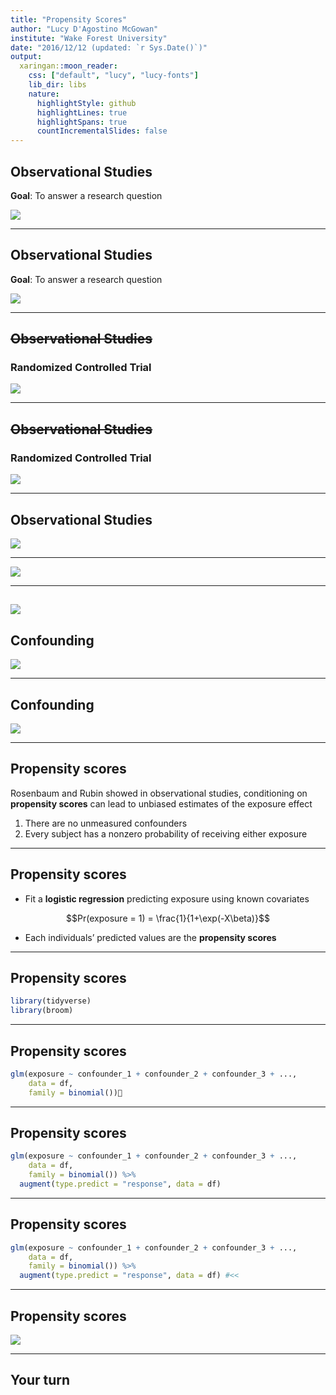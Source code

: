 ```yaml
---
title: "Propensity Scores"
author: "Lucy D'Agostino McGowan"
institute: "Wake Forest University"
date: "2016/12/12 (updated: `r Sys.Date()`)"
output:
  xaringan::moon_reader:
    css: ["default", "lucy", "lucy-fonts"]
    lib_dir: libs
    nature:
      highlightStyle: github
      highlightLines: true
      highlightSpans: true
      countIncrementalSlides: false
---
```


## Observational Studies

**Goal**: To answer a research question

![](img/obs-studies.png)

---

## Observational Studies

**Goal**: To answer a research question

![](img/obs-studies-2.png)

---

## ~~Observational Studies~~
### **Randomized Controlled Trial**

![](img/randomized.png)

---

## ~~Observational Studies~~
### **Randomized Controlled Trial**

![](img/randomized-2.png)

---

## Observational Studies

![](img/obs-studies-3.png)

---

![](img/trt.png)

---

![](img/trt-conf.png)
---

## Confounding

![](img/conf-2.png)

---

## Confounding

![](img/conf-3.png)

---

## Propensity scores

Rosenbaum and Rubin showed in observational studies, conditioning on **propensity scores** can lead to unbiased estimates of the exposure effect

1. There are no unmeasured confounders
2. Every subject has a nonzero probability of receiving either exposure

---

## Propensity scores

* Fit a **logistic regression** predicting exposure using known covariates

$$Pr(exposure = 1) = \frac{1}{1+\exp(-X\beta)}$$

* Each individuals' predicted values are the **propensity scores**

---

## Propensity scores

```r
library(tidyverse)
library(broom)
```

---

## Propensity scores

```r
glm(exposure ~ confounder_1 + confounder_2 + confounder_3 + ..., 
    data = df,
    family = binomial())
```

---

## Propensity scores

```r
glm(exposure ~ confounder_1 + confounder_2 + confounder_3 + ..., 
    data = df,
    family = binomial()) %>%
  augment(type.predict = "response", data = df) 
```

---

## Propensity scores

```r
glm(exposure ~ confounder_1 + confounder_2 + confounder_3 + ..., 
    data = df,
    family = binomial()) %>%
  augment(type.predict = "response", data = df) #<<
```

---

## Propensity scores

![](img/pscores.png)

---

## Your turn




